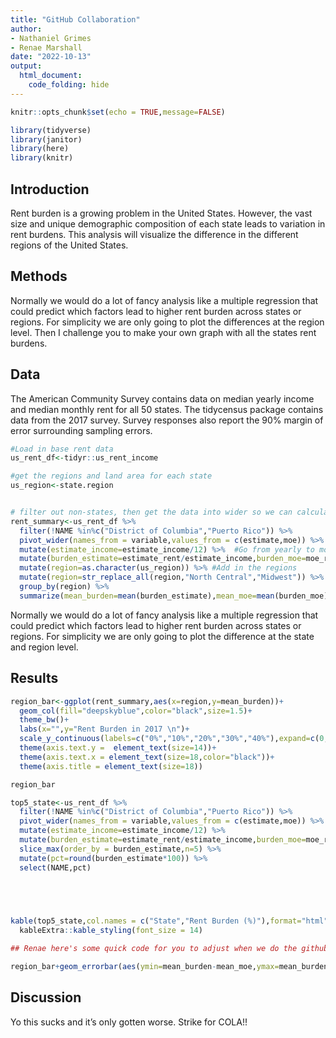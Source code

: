 ```yaml
---
title: "GitHub Collaboration"
author: 
- Nathaniel Grimes
- Renae Marshall 
date: "2022-10-13"
output: 
  html_document:
    code_folding: hide
---
```


```r
knitr::opts_chunk$set(echo = TRUE,message=FALSE)

library(tidyverse)
library(janitor)
library(here)
library(knitr)
```

## Introduction

Rent burden is a growing problem in the United States. However, the vast size and unique demographic composition of each state leads to variation in rent burdens. This analysis will visualize the difference in the different regions of the United States.

## Methods

Normally we would do a lot of fancy analysis like a multiple regression that could predict which factors lead to higher rent burden across states or regions. For simplicity we are only going to plot the differences at the region level. Then I challenge you to make your own graph with all the states rent burdens.

## Data

The American Community Survey contains data on median yearly income and median monthly rent for all 50 states. The tidycensus package contains data from the 2017 survey. Survey responses also report the 90% margin of error surrounding sampling errors.

```r
#Load in base rent data
us_rent_df<-tidyr::us_rent_income

#get the regions and land area for each state
us_region<-state.region


# filter out non-states, then get the data into wider so we can calculate rent burden across the 3 regions
rent_summary<-us_rent_df %>% 
  filter(!NAME %in%c("District of Columbia","Puerto Rico")) %>%
  pivot_wider(names_from = variable,values_from = c(estimate,moe)) %>% 
  mutate(estimate_income=estimate_income/12) %>%  #Go from yearly to monthly
  mutate(burden_estimate=estimate_rent/estimate_income,burden_moe=moe_rent/moe_income) %>% 
  mutate(region=as.character(us_region)) %>% #Add in the regions
  mutate(region=str_replace_all(region,"North Central","Midwest")) %>%  #It's the Midwest, not North Central I will throw hands on this
  group_by(region) %>% 
  summarize(mean_burden=mean(burden_estimate),mean_moe=mean(burden_moe))

```

Normally we would do a lot of fancy analysis like a multiple regression that could predict which factors lead to higher rent burden across states or regions. For simplicity we are only going to plot the difference at the state and region level.

## Results

```r


region_bar<-ggplot(rent_summary,aes(x=region,y=mean_burden))+
  geom_col(fill="deepskyblue",color="black",size=1.5)+
  theme_bw()+
  labs(x="",y="Rent Burden in 2017 \n")+
  scale_y_continuous(labels=c("0%","10%","20%","30%","40%"),expand=c(0,0),limits=c(0,.5),breaks=seq(0,.4,by=.1))+
  theme(axis.text.y =  element_text(size=14))+
  theme(axis.text.x = element_text(size=18,color="black"))+
  theme(axis.title = element_text(size=18))

region_bar
```

```r
top5_state<-us_rent_df %>% 
  filter(!NAME %in%c("District of Columbia","Puerto Rico")) %>% 
  pivot_wider(names_from = variable,values_from = c(estimate,moe)) %>% 
  mutate(estimate_income=estimate_income/12) %>% 
  mutate(burden_estimate=estimate_rent/estimate_income,burden_moe=moe_rent/moe_income) %>% 
  slice_max(order_by = burden_estimate,n=5) %>% 
  mutate(pct=round(burden_estimate*100)) %>% 
  select(NAME,pct)



  
```

```r

kable(top5_state,col.names = c("State","Rent Burden (%)"),format="html",caption = "Table 1.Top 5 States with the heaviest rent burdens in 2017") %>% 
  kableExtra::kable_styling(font_size = 14)
```


```r
## Renae here's some quick code for you to adjust when we do the github in person demo Play around with the settings but I basically need you to add errorbars. You

region_bar+geom_errorbar(aes(ymin=mean_burden-mean_moe,ymax=mean_burden+mean_moe),width=0.5,size=1.5,color="red")
```


## Discussion

Yo this sucks and it's only gotten worse. Strike for COLA!!
